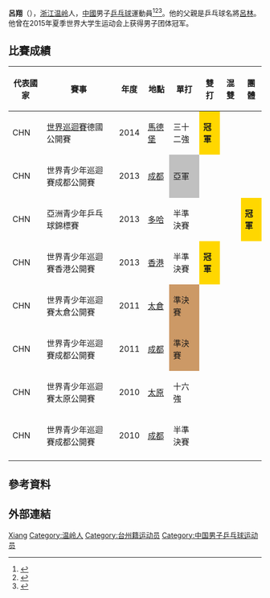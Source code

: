 {{Otheruses|吕翔}}
{{noteTA|G1=Table Tennis}}
{{Infobox 乒乓球
| playername = 呂翔
| image = 
| fullname = 
| nationality = {{CHN-1949}}
| residence = 
| playingstyle =
| equipment =
| hrank = 119（2015年1月）
| club = [[宁波海天塑机乒乓球俱乐部|宁波海天塑机]]（2015）<br>[[广东陈静乒乓球俱乐部|深圳宝安明金海]]（2016-）
| birthdate = {{birth date and age|1996|8|9}}
| birthplace = {{CHN-1949}}[[浙江省|浙江省]]
| deathdate =
| deathplace =
| height =
| weight =
| medaltemplates =
{{MedalCountry|{{CHN-1949}}}}
{{MedalSport|男子乒乓球}} 
{{MedalCompetition|[[夏季世界大學運動會|夏季世界大學運動會]]}}
{{MedalGold | [[2015年夏季世界大學運動會|2015年 光州]]|[[2015年夏季世界大學運動會乒乓球比賽|男子團體]]}}
{{MedalCompetition|[[世界青少年乒乓球錦標賽|世界青少年乒乓球錦標賽]] }}
{{MedalGold | [[2014年世界青少年乒乓球錦標賽|2014年 上海]] | 男子團體}}
{{MedalGold | [[2014年世界青少年乒乓球錦標賽|2014年 上海]] | 男子雙打}}
{{MedalSilver | [[2014年世界青少年乒乓球錦標賽|2014年 上海]] | 混合雙打 }}
{{MedalCompetition|[[亞洲青少年乒乓球錦標賽|亞洲青少年乒乓球錦標賽]]}}
{{MedalGold|[[2013年亞洲青少年乒乓球錦標賽|2013年 多哈]] | 男子團體 }}
}}
{{世大運獎牌記錄
|項目=桌球
|a1=2015
|b1=1
|c1=男子團體
}}
'''呂翔'''（{{bd|1996年|8月9日||}}），[[浙江省|浙江]][[温岭|温岭]]人，[[中华人民共和国|中國]]男子[[乒乓球|乒乓球]]運動員<ref>{{cite web|url=http://www.ittf.com/ittf_stats/stats_per_player.asp?player_id=117346|title=Stats Records - ITTF Statistics|deadurl=yes|archiveurl=https://web.archive.org/web/20140331163141/http://www.ittf.com/ittf_stats/stats_per_player.asp?player_id=117346|archivedate=2014-03-31|accessdate=2014-03-31}}</ref><ref>{{cite web|url=http://www.ittf.com/ittf_ranking/world_ranking_per_name.asp?Siniors=1&Player_ID=117346|title=World ranking Record for LYU Xiang (CHN)|deadurl=yes|archiveurl=https://web.archive.org/web/20140331163308/http://www.ittf.com/ittf_ranking/world_ranking_per_name.asp?Siniors=1&Player_ID=117346|archivedate=2014-03-31|accessdate=2014-03-31}}</ref><ref>{{cite web|url=http://www.ittfranking.com/cgi-bin/ttplayer.cgi?number=117346&lang=0&format=detailed|title=LV Xiang (CHN) - ITTF Rankings|accessdate=2014-03-31|archive-date=2014-03-31|archive-url=https://web.archive.org/web/20140331161344/http://www.ittfranking.com/cgi-bin/ttplayer.cgi?number=117346&lang=0&format=detailed|dead-url=no}}</ref>。他的父親是乒乓球名將[[呂林|呂林]]。他曾在2015年夏季世界大学生运动会上获得男子团体冠军。

== 比賽成績 ==
{|  class="wikitable sortable"
|- class="hintergrundfarbe6"
! 代表國家 !! 賽事 !! 年度 !! 地點 !! 單打 !! 雙打 !! 混雙 !! 團體   
|-
| CHN || [[國際桌總職業巡迴賽|世界巡迴賽]]德國公開賽 || 2014 || [[馬德堡|馬德堡]] || 三十二強 || style="background-color:gold;"|'''冠軍''' || ||
|-
| CHN || 世界青少年巡迴賽成都公開賽 || 2013 || [[成都|成都]] || style="background-color:silver;"|亞軍 ||  || ||
|-
| CHN || 亞洲青少年乒乓球錦標賽 || 2013 || [[多哈|多哈]] || 半準決賽 ||  || || style="background-color:gold;"|'''冠軍'''
|-
| CHN || 世界青少年巡迴賽香港公開賽 || 2013 || [[香港|香港]] || 半準決賽 || style="background-color:gold;"|'''冠軍''' || ||
|-
| CHN || 世界青少年巡迴賽太倉公開賽 || 2011 || [[太倉市|太倉]] || style="background-color:#cc9966;"|準決賽 ||  || ||
|-
| CHN || 世界青少年巡迴賽成都公開賽 || 2011 || [[成都|成都]] || style="background-color:#cc9966;"|準決賽 ||  || ||
|-
| CHN || 世界青少年巡迴賽太原公開賽 || 2010 || [[太原|太原]] || 十六強 ||  || ||
|-
| CHN || 世界青少年巡迴賽成都公開賽 || 2010 || [[成都|成都]] || 半準決賽 ||  || ||
|-
|}

== 參考資料 ==
{{Reflist}}

== 外部連結 ==
{{中國乒乓球}}

{{Authority control}}
{{DEFAULTSORT:Lyu, Xiang}}
[[Category:呂姓|Xiang]]
[[Category:温岭人|Category:温岭人]]
[[Category:台州籍运动员|Category:台州籍运动员]]
[[Category:中国男子乒乓球运动员|Category:中国男子乒乓球运动员]]